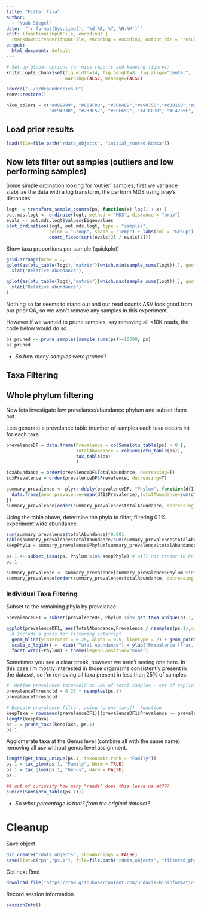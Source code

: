 ```yaml
---
title: "Filter Taxa"
author: 
  - "Noah Siegel"
date:  "`r format(Sys.time(), '%d %B, %Y, %H:%M')`"
knit: (function(inputFile, encoding) {
  rmarkdown::render(inputFile, encoding = encoding, output_dir = "results") })
output:
  html_document: default
---
```


```r
# Set up global options for nice reports and keeping figures:
knitr::opts_chunk$set(fig.width=14, fig.height=8, fig.align="center",
                      warning=FALSE, message=FALSE)
```

```r
source("../R/dependencies.R")
renv::restore()

nice_colors = c("#999999", "#E69F00", "#56B4E9","#e98756","#c08160","#5800e6", "#CDDC49", "#C475D3", 
                "#E94B30", "#233F57", "#FEE659", "#A1CFDD", "#F4755E", "#D6F6F7","#EB6D58", "#6898BF")
```

## Load prior results

```r
load(file=file.path("rdata_objects", "initial_rooted.Rdata"))
```

## Now lets filter out samples (outliers and low performing samples)

Some simple ordination looking for 'outlier' samples, first we variance stabilize the data with a log transform, the perform MDS using bray's distances

```r
logt  = transform_sample_counts(ps, function(x) log(1 + x) )
out.mds.logt <- ordinate(logt, method = "MDS", distance = "bray")
evals <- out.mds.logt$values$Eigenvalues
plot_ordination(logt, out.mds.logt, type = "samples",
                color = "Group", shape = "Temp") + labs(col = "Group") +
                coord_fixed(sqrt(evals[2] / evals[1]))
```

Show taxa proportions per sample (quickplot)
```r
grid.arrange(nrow = 2,
qplot(as(otu_table(logt),"matrix")[which.min(sample_sums(logt)),], geom = "histogram", bins=50) +
  xlab("Relative abundance"),

qplot(as(otu_table(logt),"matrix")[which.max(sample_sums(logt)),], geom = "histogram", bins=50) +
  xlab("Relative abundance")
)
```

Nothing so far seems to stand out and our read counts ASV look good from our prior QA, so we won't remove any samples in this experiment.

However if we wanted to prune samples, say removing all <10K reads, the code below would do so.
```r
ps.pruned <- prune_samples(sample_sums(ps)>=10000, ps)
ps.pruned
```

* *So how many samples were pruned?*

## Taxa Filtering

## Whole phylum filtering

Now lets investigate low prevelance/abundance phylum and subset them out.

Lets generate a prevelance table (number of samples each taxa occurs in) for each taxa.
```r
prevalenceDF = data.frame(Prevalence = colSums(otu_table(ps) > 0 ),
                          TotalAbundance = colSums(otu_table(ps)),
                          tax_table(ps)
                          )

idxAbundance = order(prevalenceDF$TotalAbundance, decreasing=T)
idxPrevalence = order(prevalenceDF$Prevalence, decreasing=T)
```

```r
summary_prevalence <- plyr::ddply(prevalenceDF, "Phylum", function(df1){
  data.frame(mean_prevalence=mean(df1$Prevalence),totalAbundance=sum(df1$TotalAbundance,na.rm = T),stringsAsFactors = F)
})
summary_prevalence[order(summary_prevalence$totalAbundance, decreasing = FALSE),]
```
Using the table above, determine the phyla to filter, filtering 0.1% experiment wide abundance.
```r
sum(summary_prevalence$totalAbundance)*0.001
table(summary_prevalence$totalAbundance/sum(summary_prevalence$totalAbundance) >= 0.001)
keepPhyla = summary_prevalence$Phylum[summary_prevalence$totalAbundance/sum(summary_prevalence$totalAbundance) >= 0.001]

ps.1 <- subset_taxa(ps, Phylum %in% keepPhyla) # will not render in knit
ps.1

summary_prevalence <- summary_prevalence[summary_prevalence$Phylum %in% keepPhyla,]
summary_prevalence[order(summary_prevalence$totalAbundance, decreasing = FALSE),]
```

### Individual Taxa Filtering

Subset to the remaining phyla by prevelance.
```r
prevalenceDF1 = subset(prevalenceDF, Phylum %in% get_taxa_unique(ps.1, taxonomic.rank = "Phylum"))

ggplot(prevalenceDF1, aes(TotalAbundance,Prevalence / nsamples(ps.1),color=Phylum)) +
  # Include a guess for filtering intercept
  geom_hline(yintercept = 0.25, alpha = 0.5, linetype = 2) + geom_point(size = 2, alpha = 0.7) +
  scale_x_log10() +  xlab("Total Abundance") + ylab("Prevalence [Frac. Samples]") +
  facet_wrap(~Phylum) + theme(legend.position="none")
```
Sometimes you see a clear break, however we aren't seeing one here. In this case I'm mostly interested in those organisms consistently present in the dataset, so I'm removing all taxa present in less than 25% of samples.

```r
#  Define prevalence threshold as 10% of total samples ~ set of replicates
prevalenceThreshold = 0.25 * nsamples(ps.1)
prevalenceThreshold

# Execute prevalence filter, using `prune_taxa()` function
keepTaxa = rownames(prevalenceDF1)[(prevalenceDF1$Prevalence >= prevalenceThreshold)]
length(keepTaxa)
ps.1 = prune_taxa(keepTaxa, ps.1)
ps.1
```

Agglomerate taxa at the Genus level (combine all with the same name) removing all asv without genus level assignment.

```r
length(get_taxa_unique(ps.1, taxonomic.rank = "Family"))
ps.1 = tax_glom(ps.1, "Family", NArm = TRUE)
ps.1 = tax_glom(ps.1, "Genus", NArm = FALSE)
ps.1

## out of curiosity how many "reads" does this leave us at???
sum(colSums(otu_table(ps.1)))
```

* *So what percentage is that? from the original dataset?*

# Cleanup

Save object

```r
dir.create("rdata_objects", showWarnings = FALSE)
save(list=c("ps","ps.1"), file=file.path("rdata_objects", "filtered_phyloseq.RData"))
```

Get next Rmd

```r
download.file("https://raw.githubusercontent.com/ucdavis-bioinformatics-training/2021-May-Microbial-Community-Analysis/master/data_analysis/mca_part4.Rmd", "/mnt/c/Users/noahs/Desktop/2021-mca_workshop/03-DADA2/mca_part4.Rmd")
```

Record session information

```r
sessionInfo()
```


